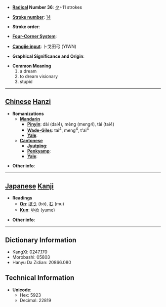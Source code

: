 * '''[[Wiktionary:Chinese radical index| Radical]] Number 36''': [[Wiktionary:Chinese radical index 夕|夕]]+11 strokes

* '''[[Wiktionary:Chinese total strokes index|Stroke number]]''': [[Wiktionary:Chinese total strokes index 14|14]]

* '''Stroke order''': 

* '''[[Wiktionary:Chinese four corner index|Four-Corner System]]''': 

* '''[[Wiktionary:Chinese Cangjie index|Cangjie input]]''': 卜戈田弓 (YIWN)

* '''Graphical Significance and Origin''': 

* '''Common Meaning'''
*#a dream
*# to dream visionary
*# stupid


----

== [[Chinese]] [[Hanzi]] ==

* '''Romanizations'''
** '''[[Mandarin]]'''
*** '''[[Pinyin]]''': dài (dai4), mèng (meng4), tài (tai4)
*** '''[[Wade-Giles]]''': tai<sup>4</sup>, meng<sup>4</sup>, t'ai<sup>4</sup>
*** '''[[Yale]]''': 
** '''[[Cantonese]]'''
*** '''[[Jyutping]]''':
*** '''[[Penkyamp]]''': 
*** '''[[Yale]]''': 

* '''Other info''': 

----

== [[Japanese]] [[Kanji]] ==

* '''Readings'''
** '''[[On]]''': [[ぼう]] (bō), [[む]] (mu)
** '''[[Kun]]''': [[ゆめ]] (yume)

* '''Other info''':  

----

== Dictionary Information ==

* KangXi: 0247.170
* Morobashi: 05803
* Hanyu Da Zidian: 20866.080

== Technical Information ==

* '''Unicode''':
** Hex: 5923
** Decimal: 22819